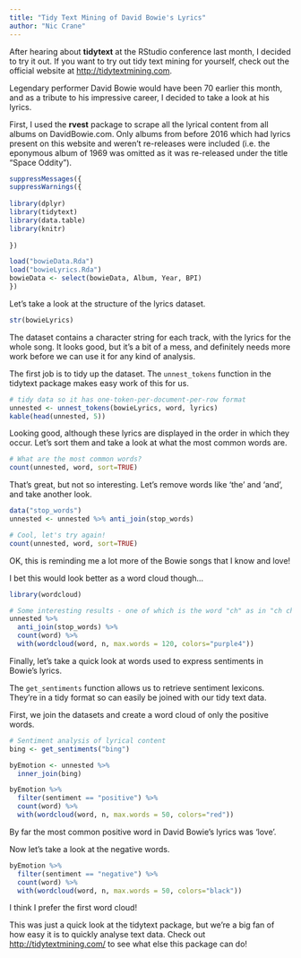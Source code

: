 ```yaml
---
title: "Tidy Text Mining of David Bowie's Lyrics"
author: "Nic Crane"
---
```


After hearing about **tidytext** at the RStudio conference last month, 
I decided to try it out.  If you want to try out tidy text 
mining for yourself, check out the official website at <http://tidytextmining.com>.

Legendary performer David Bowie would have been 70 earlier this month, and as a 
tribute to his impressive career, I decided to take a look at his lyrics.

First, I used the **rvest** package to scrape all the lyrical content from all
albums on DavidBowie.com.  Only albums from before 2016 which had lyrics present
on this website and weren't re-releases were included (i.e. the eponymous album 
of 1969 was omitted as it was re-released under the title "Space Oddity").

```r
suppressMessages({
suppressWarnings({
  
library(dplyr)
library(tidytext)
library(data.table)
library(knitr)
  
})

load("bowieData.Rda")
load("bowieLyrics.Rda")
bowieData <- select(bowieData, Album, Year, BPI)
})

```
Let's take a look at the structure of the lyrics dataset.
```r
str(bowieLyrics)
```

The dataset contains a character string for each track, with the lyrics
for the whole song.  It looks good, but it's a bit of a mess, and definitely
needs more work before we can use it for any kind of analysis.

The first job is to tidy up the dataset.  The `unnest_tokens` function in the 
tidytext package makes easy work of this for us.

```r
# tidy data so it has one-token-per-document-per-row format
unnested <- unnest_tokens(bowieLyrics, word, lyrics)
kable(head(unnested, 5))
```

Looking good, although these lyrics are displayed in the order in which they 
occur.  Let's sort them and take a look at what the most common words are.

```r
# What are the most common words? 
count(unnested, word, sort=TRUE)
```

That's great, but not so interesting.  Let's remove words like 'the' and 'and', 
and take another look. 

```r
data("stop_words")
unnested <- unnested %>% anti_join(stop_words)

# Cool, let's try again!
count(unnested, word, sort=TRUE)
```

OK, this is reminding me a lot more of the Bowie songs that I know and love!

I bet this would look better as a word cloud though...

```r
library(wordcloud)

# Some interesting results - one of which is the word "ch" as in "ch ch changes"!
unnested %>%
  anti_join(stop_words) %>%
  count(word) %>%
  with(wordcloud(word, n, max.words = 120, colors="purple4"))

```

Finally, let's take a quick look at words used to express sentiments in Bowie's lyrics.

The `get_sentiments` function allows us to retrieve sentiment lexicons.  They're in
a tidy format so can easily be joined with our tidy text data.

First, we join the datasets and create a word cloud of only the positive words.

```r
# Sentiment analysis of lyrical content
bing <- get_sentiments("bing")

byEmotion <- unnested %>%
  inner_join(bing)

byEmotion %>%
  filter(sentiment == "positive") %>%
  count(word) %>%
  with(wordcloud(word, n, max.words = 50, colors="red"))
```

By far the most common positive word in David Bowie's lyrics was 'love'.

Now let's take a look at the negative words.

```r
byEmotion %>%
  filter(sentiment == "negative") %>%
  count(word) %>%
  with(wordcloud(word, n, max.words = 50, colors="black"))
```

I think I prefer the first word cloud!

This was just a quick look at the tidytext package, but we're a big fan of how
easy it is to quickly analyse text data.  Check out <http://tidytextmining.com/> 
to see what else this package can do!
